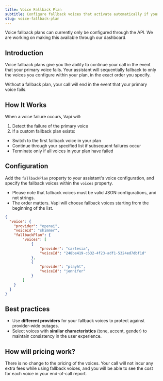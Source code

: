 ```yaml
---
title: Voice Fallback Plan
subtitle: Configure fallback voices that activate automatically if your primary voice fails.
slug: voice-fallback-plan
---
```


<Note>
  Voice fallback plans can currently only be configured through the API. We are working on making this available through our dashboard.
</Note>

## Introduction

Voice fallback plans give you the ability to continue your call in the event that your primary voice fails. Your assistant will sequentially fallback to only the voices you configure within your plan, in the exact order you specify. 

<Note>
  Without a fallback plan, your call will end in the event that your primary voice fails.
</Note>

## How It Works

When a voice failure occurs, Vapi will:
1. Detect the failure of the primary voice
2. If a custom fallback plan exists:
  - Switch to the first fallback voice in your plan
  - Continue through your specified list if subsequent failures occur
  - Terminate only if all voices in your plan have failed

## Configuration

Add the `fallbackPlan` property to your assistant's voice configuration, and specify the fallback voices within the `voices` property.
- Please note that fallback voices must be valid JSON configurations, and not strings.
- The order matters. Vapi will choose fallback voices starting from the beginning of the list.

```json
{
  "voice": {
    "provider": "openai",
    "voiceId": "shimmer",
    "fallbackPlan": {
        "voices": [
            {
                "provider": "cartesia",
                "voiceId": "248be419-c632-4f23-adf1-5324ed7dbf1d"
            },
            {
                "provider": "playht",
                "voiceId": "jennifer"
            }
        ]
    }
  }
}
```

## Best practices

- Use <b>different providers</b> for your fallback voices to protect against provider-wide outages.
- Select voices with **similar characteristics** (tone, accent, gender) to maintain consistency in the user experience.

## How will pricing work?

There is no change to the pricing of the voices. Your call will not incur any extra fees while using fallback voices, and you will be able to see the cost for each voice in your end-of-call report.